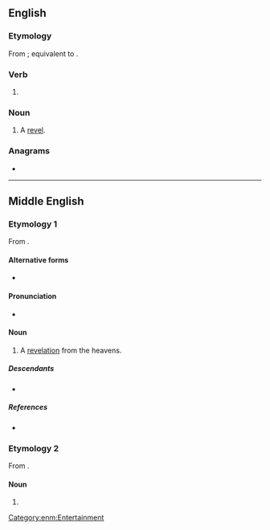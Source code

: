 ==English==

===Etymology===
From {{inh|en|enm|revelyng}}; equivalent to {{af|en|revel|-ing}}.

===Verb===
{{head|en|verb form}}

# {{present participle of|en|revel|nocat=1}}

===Noun===
{{en-noun}}

# A [[revel]].

===Anagrams===
* {{anagrams|en|a=eegilnrv|Levering|levering}}

----

==Middle English==

===Etymology 1===
From {{af|enm|revelen|-ing|t1=to reveal|id1=to reveal}}.

====Alternative forms====
* {{alter|enm|revelyng}}

====Pronunciation====
* {{IPA|enm|/rɛˈvɛːlinɡ/}}

====Noun====
{{enm-noun|revelings}} {{tlb|enm|rare}}

# A [[revelation]] from the heavens.

=====Descendants=====
* {{desc|en|revealing}}

=====References=====
* {{R:MED Online|entry=revēling (ger.(2))|id=MED37335|accessdate=2018-09-15}}

===Etymology 2===
From {{af|enm|revelen|-ing|t1=to revel|id1=to revel}}.

====Noun====
{{head|enm|noun}}

# {{alt form|enm|revelyng}}

[[Category:enm:Entertainment]]